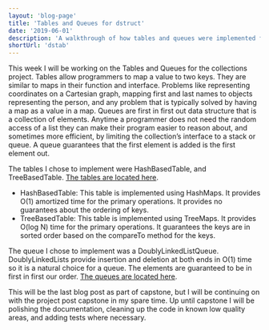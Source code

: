```yaml
---
layout: 'blog-page'
title: 'Tables and Queues for dstruct'
date: '2019-06-01'
description: 'A walkthrough of how tables and queues were implemented for my capstone dstruct project'
shortUrl: 'dstab'
---
```


This week I will be working on the Tables and Queues for the collections project. Tables allow programmers to map a value to two keys. They are similar to maps in their function and interface. Problems like representing coordinates on a Cartesian graph, mapping first and last names to objects representing the person, and any problem that is typically solved by having a map as a value in a map. Queues are first in first out data structure that is a collection of elements. Anytime a programmer does not need the random access of a list they can make their program easier to reason about, and sometimes more efficient, by limiting the collection’s interface to a stack or queue. A queue guarantees that the first element is added is the first element out.

The tables I chose to implement were HashBasedTable, and TreeBasedTable. [The tables are located here](https://github.com/codystebbins/dstruct/tree/master/lib/structures/tables).

- HashBasedTable: This table is implemented using HashMaps. It provides O(1) amortized time for the primary operations. It provides no guarantees about the ordering of keys.
- TreeBasedTable: This table is implemented using TreeMaps. It provides O(log N) time for the primary operations. It guarantees the keys are in sorted order based on the compareTo method for the keys.

The queue I chose to implement was a DoublyLinkedListQueue. DoublyLinkedLists provide insertion and deletion at both ends in O(1) time so it is a natural choice for a queue. The elements are guaranteed to be in first in first our order. [The queues are located here](https://github.com/codystebbins/dstruct/tree/master/lib/structures/queues).

This will be the last blog post as part of capstone, but I will be continuing on with the project post capstone in my spare time. Up until capstone I will be polishing the documentation, cleaning up the code in known low quality areas, and adding tests where necessary.

